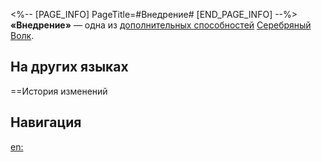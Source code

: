 <%-- [PAGE_INFO]
PageTitle=#Внедрение#
[END_PAGE_INFO] --%>
{{Навык Инфобокс
|Название         = Внедрение
|Изображение      = След Внедрение.png
|Персонаж         = Серебряный Волк
|Тип              = Доп. способность
|Возвышение       = 4
|Длительность     = 
|Описание         = Немедленно восстанавливает 20 ед. энергии в начале боя. В начале своего хода Серебряный Волк восстанавливает 5 ед. своей энергии.
|Свойство1        = 
|Масштабирование1 = 
}}
'''«Внедрение»''' — одна из [[дополнительная способность|дополнительных способностей]] [[Серебряный Волк]].

==На других языках==
{{На других языках
|en   = Inject
|zhs  = 注入
|zht  = 注入
|ja   = {{Rubi|注入|ちゅうにゅう}}
|ko   = 주입
|es   = Inyección
|fr   = Infecter
|ru   = Внедрение
|th   = Inject
|vi   = Truyền Thụ
|de   = Injizieren
|id   = Inject
|pt   = Injeção
}}

==История изменений
{{История изменений|3.5}}

==Навигация==
{{Навык Навбокс|Серебряный Волк}}

[[en:]]